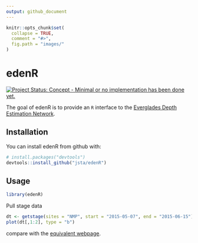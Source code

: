 ```yaml
---
output: github_document
---
```


<!-- README.md is generated from README.Rmd. Please edit that file -->

```r
knitr::opts_chunk$set(
  collapse = TRUE,
  comment = "#>",
  fig.path = "images/"
)
```

# edenR

[![Project Status: Concept - Minimal or no implementation has been done yet.](http://www.repostatus.org/badges/latest/concept.svg)](http://www.repostatus.org/#concept)

The goal of edenR is to provide an `R` interface to the [Everglades Depth Estimation Network](https://sofia.usgs.gov/eden/).

## Installation

You can install edenR from github with:

```r
# install.packages("devtools")
devtools::install_github("jsta/edenR")
```

## Usage

```r
library(edenR)
```

Pull stage data

```r
dt <- getstage(sites = "NMP", start = "2015-05-07", end = "2015-06-15")
plot(dt[,1:2], type = "b")
```

compare with the [equivalent webpage](http://sofia.usgs.gov/eden/eve/index.php?timeseries_start=2015-05-07&timeseries_end=2015-06-16&site_list[]=NMP&water_level=stage&day_hour=daily&max=5&dry=dry&hydrograph_query=Update+Selection). 
